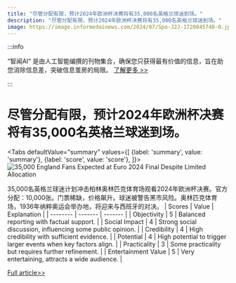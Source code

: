 ```yaml
---
title: "尽管分配有限，预计2024年欧洲杯决赛将有35,000名英格兰球迷到场。"
description: "尽管分配有限，预计2024年欧洲杯决赛将有35,000名英格兰球迷到场。"
image: https://image.informedainews.com/2024/07/Spo-J2J-1720845740-0.jpg
---
```



:::info

“智闻AI“ 是由人工智能编撰的刊物集合，确保您只获得最有价值的信息，旨在助您消除信息差，突破信息茧房的局限。  [了解更多 >>](/)

:::

# 尽管分配有限，预计2024年欧洲杯决赛将有35,000名英格兰球迷到场。


<Tabs
	defaultValue="summary"
	values={[
	{label: 'summary', value: 'summary'},
	{label: 'score', value: 'score'},
]}>
<TabItem value="summary">
<img
  src="https://image.informedainews.com/2024/07/Spo-J2J-1720845740-0.jpg"
  alt="35,000 England Fans Expected at Euro 2024 Final Despite Limited Allocation"
/>



35,000名英格兰球迷计划冲击柏林奥林匹克体育场观看2024年欧洲杯决赛。官方分配：10,000张。门票稀缺，价格飙升。球迷被警告黑市风险。奥林匹克体育场，1936年纳粹奥运会举办地，将迎来与西班牙的对决。
</TabItem>
<TabItem value="score">
	| Scores     | Value   | Explanation |
	| -------- | ------- | ------- |
	| Objectivity  | 5    | Balanced reporting with factual support.    |
	| Social Impact | 4     | Strong social discussion, influencing some public opinion.    |
	| Credibility    | 4    | High credibility with sufficient evidence.    |
	| Potential    | 4    | High potential to trigger larger events when key factors align.    |
	| Practicality    | 3    | Some practicality but requires further refinement.    |
	| Entertainment Value    | 5    | Very entertaining, attracts a wide audience.    |
</TabItem>
</Tabs>

[Full article>>](https://www.theguardian.com/football/article/2024/jul/12/england-fans-at-euro-2024-final-35000-10000-allocation)
